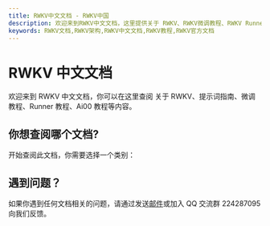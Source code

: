 ```yaml
---
title: RWKV中文文档 - RWKV中国
description: 欢迎来到RWKV中文文档，这里提供关于 RWKV、RWKV微调教程、RWKV Runner教程、Ai00 教程等内容。
keywords: RWKV文档,RWKV架构,RWKV中文文档,RWKV教程,RWKV官方文档
---
```



# RWKV 中文文档

欢迎来到 RWKV 中文文档，你可以在这里查阅 关于 RWKV、提示词指南、微调教程、Runner 教程、Ai00 教程等内容。

## 你想查阅哪个文档?

开始查阅此文档，你需要选择一个类别：

<CustomCard />

## 遇到问题？

如果你遇到任何文档相关的问题，请通过发送[邮件](mailto:qilongluo@rwkvos.com)或加入 QQ  交流群 224287095 向我们反馈。